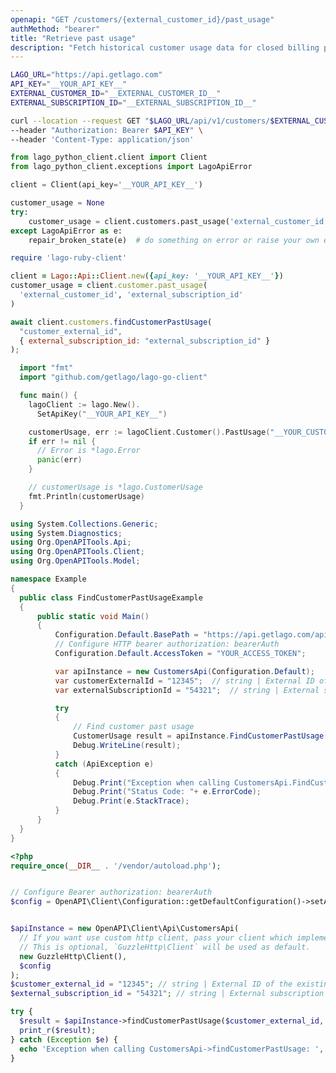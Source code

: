 ```yaml
---
openapi: "GET /customers/{external_customer_id}/past_usage"
authMethod: "bearer"
title: "Retrieve past usage"
description: "Fetch historical customer usage data for closed billing periods."
---
```


<RequestExample>

```bash cURL
LAGO_URL="https://api.getlago.com"
API_KEY="__YOUR_API_KEY__"
EXTERNAL_CUSTOMER_ID="__EXTERNAL_CUSTOMER_ID__"
EXTERNAL_SUBSCRIPTION_ID="__EXTERNAL_SUBSCRIPTION_ID__"

curl --location --request GET "$LAGO_URL/api/v1/customers/$EXTERNAL_CUSTOMER_ID/past_usage?external_subscription_id=$EXTERNAL_SUBSCRIPTION_ID" \
--header "Authorization: Bearer $API_KEY" \
--header 'Content-Type: application/json'
```

```python Python
from lago_python_client.client import Client
from lago_python_client.exceptions import LagoApiError

client = Client(api_key='__YOUR_API_KEY__')

customer_usage = None
try:
    customer_usage = client.customers.past_usage('external_customer_id', 'external_subscription_id')
except LagoApiError as e:
    repair_broken_state(e)  # do something on error or raise your own exception
```

```ruby Ruby
require 'lago-ruby-client'

client = Lago::Api::Client.new({api_key: '__YOUR_API_KEY__'})
customer_usage = client.customer.past_usage(
  'external_customer_id', 'external_subscription_id'
)
```

```js Javascript
await client.customers.findCustomerPastUsage(
  "customer_external_id",
  { external_subscription_id: "external_subscription_id" }
);
```

```go Go
  import "fmt"
  import "github.com/getlago/lago-go-client"

  func main() {
    lagoClient := lago.New().
      SetApiKey("__YOUR_API_KEY__")

    customerUsage, err := lagoClient.Customer().PastUsage("__YOUR_CUSTOMER_ID__")
    if err != nil {
      // Error is *lago.Error
      panic(err)
    }

    // customerUsage is *lago.CustomerUsage
    fmt.Println(customerUsage)
  }
```

```csharp C#
using System.Collections.Generic;
using System.Diagnostics;
using Org.OpenAPITools.Api;
using Org.OpenAPITools.Client;
using Org.OpenAPITools.Model;

namespace Example
{
  public class FindCustomerPastUsageExample
  {
      public static void Main()
      {
          Configuration.Default.BasePath = "https://api.getlago.com/api/v1";
          // Configure HTTP bearer authorization: bearerAuth
          Configuration.Default.AccessToken = "YOUR_ACCESS_TOKEN";

          var apiInstance = new CustomersApi(Configuration.Default);
          var customerExternalId = "12345";  // string | External ID of the existing customer
          var externalSubscriptionId = "54321";  // string | External subscription ID

          try
          {
              // Find customer past usage
              CustomerUsage result = apiInstance.FindCustomerPastUsage(customerExternalId, externalSubscriptionId);
              Debug.WriteLine(result);
          }
          catch (ApiException e)
          {
              Debug.Print("Exception when calling CustomersApi.FindCustomerPastUsage: " + e.Message );
              Debug.Print("Status Code: "+ e.ErrorCode);
              Debug.Print(e.StackTrace);
          }
      }
  }
}
```

```php PHP
<?php
require_once(__DIR__ . '/vendor/autoload.php');


// Configure Bearer authorization: bearerAuth
$config = OpenAPI\Client\Configuration::getDefaultConfiguration()->setAccessToken('YOUR_ACCESS_TOKEN');


$apiInstance = new OpenAPI\Client\Api\CustomersApi(
  // If you want use custom http client, pass your client which implements `GuzzleHttp\ClientInterface`.
  // This is optional, `GuzzleHttp\Client` will be used as default.
  new GuzzleHttp\Client(),
  $config
);
$customer_external_id = "12345"; // string | External ID of the existing customer
$external_subscription_id = "54321"; // string | External subscription ID

try {
  $result = $apiInstance->findCustomerPastUsage($customer_external_id, $external_subscription_id);
  print_r($result);
} catch (Exception $e) {
  echo 'Exception when calling CustomersApi->findCustomerPastUsage: ', $e->getMessage(), PHP_EOL;
}
```

</RequestExample>